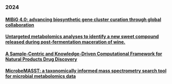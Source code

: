 ### 2024

#### [MIBiG 4.0: advancing biosynthetic gene cluster curation through global collaboration](https://doi.org/10.1093/nar/gkae1115)

#### [Untargeted metabolomics analyses to identify a new sweet compound released during post-fermentation maceration of wine.](https://doi.org/10.1016/j.foodchem.2024.140801_bb0005)

#### [A Sample-Centric and Knowledge-Driven Computational Framework for Natural Products Drug Discovery](https://doi.org/10.1021/acscentsci.3c00800)

#### [MicrobeMASST: a taxonomically informed mass spectrometry search tool for microbial metabolomics data](https://doi.org/10.1038/s41564-023-01575-9)
